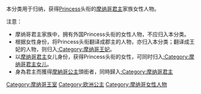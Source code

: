 本分类用于归纳，获得[[Princess|Princess]]头衔的[[摩纳哥君主|摩纳哥君主]]家族女性人物。

注意：
*摩纳哥君主家族中，拥有外国Princess头衔的女性人物，不应归入本分类。
*根据女性身份，将Princess头衔翻译成郡主的人物，亦归入本分类；翻译成王妃的人物，则归入[[:Category:摩纳哥王妃|:Category:摩纳哥王妃]]。
*以[[摩纳哥君主|摩纳哥君主]]女儿身份，获得Princess头衔的女性，可同时归入[[:Category:摩纳哥君主女儿|:Category:摩纳哥君主女儿]]。
*身為君主而獲得[[摩纳哥统治者列表|摩納哥公主]]頭銜者，同時歸入[[:Category:摩纳哥君主|:Category:摩纳哥君主]]

[[Category:摩纳哥王室|Category:摩纳哥王室]]
[[Category:欧洲公主|Category:欧洲公主]]
[[Category:摩纳哥女性人物|Category:摩纳哥女性人物]]